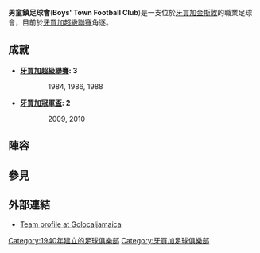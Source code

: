 {{unreferenced|time=2015-08-08T13:00:42+00:00}}
{{Infobox football club
| clubname    = 男童鎮足球會
| image       = <!-- 檔案不存在 Boys' Town Kingston.png ，可從英文維基百科取得 -->
| fullname    = Boys' Town Football Club
| nickname    = ''The Red Brigade''
| founded     = {{start date and age|df=yes|1940}}
| ground      = [[牙買加|牙買加]][[金斯敦|金斯敦]]Collie Smith Drive Sporting Complex
| capacity    = 2,000
| chairman    = {{flagicon|Jamaica}} Dr. Winston Davidson
| manager     = {{flagicon|Jamaica}} Andrew Price
| league      = [[牙買加超級聯賽|牙買加超級聯賽]]
| season      = 2013–14
| position    = 9
| pattern_la1 =
| pattern_b1  = _whiteshoulders
| pattern_ra1 =
| leftarm1    = ff0000
| body1       = ff0000
| rightarm1   = ff0000
| shorts1     = ff0000
| socks1      = ff0000
| pattern_la2 =
| pattern_b2  = _redshoulders
| pattern_ra2 =
| leftarm2    = ff0000
| body2       = ffFFFF
| rightarm2   = ff0000
| shorts2     = ffFFFF
| socks2      = ffFFFF
|}}

'''男童鎮足球會'''('''Boys' Town Football Club''')是一支位於[[牙買加|牙買加]][[金斯敦|金斯敦]]的職業足球會，目前於[[牙買加超級聯賽|牙買加超級聯賽]]角逐。

==成就==
*'''[[牙買加超級聯賽|牙買加超級聯賽]]: 3'''
::1984, 1986, 1988

*'''[[牙買加冠軍盃|牙買加冠軍盃]]: 2'''
::2009, 2010

== 陣容 ==
{{updated|2013年9月1日}}
{{Fs start}}
{{Fs player|no=|nat=Jamaica|name=[[Kirk_Porter|Kirk Porter]]|pos=GK}}
{{Fs player|no=|nat=Jamaica|name=[[Leon_Goffe|Leon Goffe]]|pos=GK}}
{{Fs player|no=|nat=Jamaica|name=[[Wayne_Ellis_(Jamaican_footballer)|Wayne Ellis]]|pos=DF}}
{{Fs player|no=|nat=Jamaica|name=[[Hugh_Evans_(Jamaican_footballer)|Hugh Evans]]|pos=DF}}
{{Fs player|no=|nat=Jamaica|name=[[Nicholas_McMorris|Nicholas McMorris]]|pos=DF}}
{{Fs player|no=|nat=Jamaica|name=[[Asrick_Samuels|Asrick Samuels]]|pos=DF}}
{{Fs player|no=|nat=Jamaica|name=[[Victor_Thompson_(Jamaican_footballer)|Victor Thompson]]|pos=DF}}
{{Fs player|no=|nat=Jamaica|name=[[Carlos_Wright|Carlos Wright]]|pos=DF}}
{{Fs player|no=|nat=Jamaica|name=[[Daemon_Benjamin|Daemon Benjamin]]|pos=MF}}
{{Fs player|no=|nat=Jamaica|name=[[Richard_Clarke_(Jamaican_footballer)|Richard Clarke]]|pos=DF}}
{{Fs player|no=|nat=Jamaica|name=[[Andre_Dawson_(Jamaican_footballer)|Andre Dawson]]|pos=MF}}
{{Fs mid}}
{{Fs player|no=|nat=Jamaica|name=[[Ricardo_Dennis|Ricardo Dennis]]|pos=MF}}
{{Fs player|no=|nat=Jamaica|name=[[Garfield_Gillespie|Garfield Gillespie]]|pos=MF}}
{{Fs player|no=|nat=Jamaica|name=[[Marvin_Stewart|Marvin Stewart]]|pos=MF}}
{{Fs player|no=|nat=Jamaica|name=[[Michael_Campbell_(Jamaican_footballer)|Michael Campbell]]|pos=FW|other=[[Captain_(association_football)|captain]]}}
{{Fs player|no=|nat=Jamaica|name=[[Shane_Edwards_(Jamaican_footballer)|Shane Edwards]]|pos=FW}}
{{Fs player|no=|nat=Jamaica|name=[[Fabian_Francis_(Jamaican_footballer)|Fabian Francis]]|pos=FW}}
{{Fs player|no=|nat=Jamaica|name=[[Peter_Keyes|Peter Keyes]]|pos=FW}}
{{Fs player|no=|nat=Jamaica|name=[[Rafiek_Thomas|Rafiek Thomas]]|pos=FW}}
{{Fs player|no=|nat=Jamaica|name=[[Kevin_Blackwood_(Jamaican_footballer)|Kevin Blackwood]]|pos=}}
{{Fs player|no=|nat=Jamaica|name=[[Trevin_Garnett|Trevin Garnett]]|pos=}}
{{Fs player|no=|nat=Jamaica|name=[[Ajuma_Johnson|Ajuma Johnson]]|pos=}}
{{Fs end}}

== 參見 ==
{{Reflist}}

==外部連結==
* [https://web.archive.org/web/20071227030250/http://www.golocaljamaica.com/premierleague/scores/team_profile.php?tid=17 Team profile at Golocaljamaica]

[[Category:1940年建立的足球俱樂部|Category:1940年建立的足球俱樂部]]
[[Category:牙買加足球俱樂部|Category:牙買加足球俱樂部]]